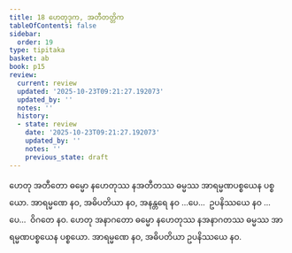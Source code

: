 ```yaml
---
title: 18 ဟေတုဒုက, အတီတတ္တိက
tableOfContents: false
sidebar:
  order: 19
type: tipitaka
basket: ab
book: p15
review:
  current: review
  updated: '2025-10-23T09:21:27.192073'
  updated_by: ''
  notes: ''
  history:
  - state: review
    date: '2025-10-23T09:21:27.192073'
    updated_by: ''
    notes: ''
    previous_state: draft
---
```



<ReviewStatus review={frontmatter.review} showDetails={true} />

<HypothesisAnnotation frontmatter={frontmatter} />

<DynamicBreadcrumb />

<Division number="26" book="p15" e="ch" v="40" p="221">

<Paragraph number="73" book="p15">
ဟေတု အတီတော ဓမ္မော နဟေတုဿ နအတီတဿ ဓမ္မဿ အာရမ္မဏပစ္စယေန ပစ္စယော. အာရမ္မဏေ နဝ, အဓိပတိယာ နဝ, အနန္တရေ နဝ …ပေ…  ဥပနိဿယေ နဝ …ပေ…  ဝိဂတေ နဝ.
</Paragraph>

<Paragraph number="74" book="p15">
ဟေတု အနာဂတော ဓမ္မော နဟေတုဿ နအနာဂတဿ ဓမ္မဿ အာရမ္မဏပစ္စယေန ပစ္စယော. အာရမ္မဏေ နဝ, အဓိပတိယာ ဥပနိဿယေ နဝ.
</Paragraph>
</Division>